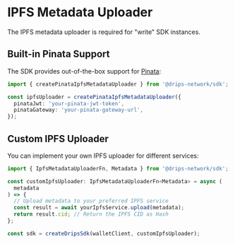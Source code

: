 # IPFS Metadata Uploader

The IPFS metadata uploader is required for "write" SDK instances.

## Built-in Pinata Support

The SDK provides out-of-the-box support for [Pinata](https://docs.pinata.cloud/quickstart):

```typescript
import { createPinataIpfsMetadataUploader } from '@drips-network/sdk';

const ipfsUploader = createPinataIpfsMetadataUploader({
  pinataJwt: 'your-pinata-jwt-token',
  pinataGateway: 'your-pinata-gateway-url',
});
```

## Custom IPFS Uploader

You can implement your own IPFS uploader for different services:

```typescript
import { IpfsMetadataUploaderFn, Metadata } from '@drips-network/sdk';

const customIpfsUploader: IpfsMetadataUploaderFn<Metadata> = async (
  metadata
) => {
  // Upload metadata to your preferred IPFS service
  const result = await yourIpfsService.upload(metadata);
  return result.cid; // Return the IPFS CID as Hash
};

const sdk = createDripsSdk(walletClient, customIpfsUploader);
```